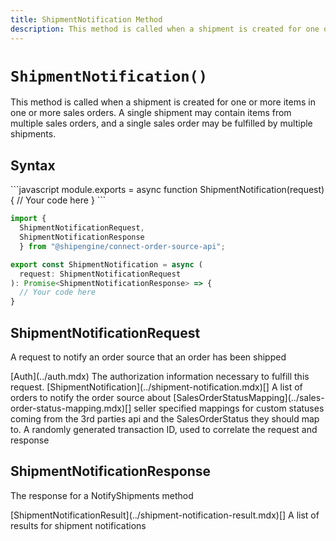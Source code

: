 ```yaml
---
title: ShipmentNotification Method
description: This method is called when a shipment is created for one or more items in one or more sales orders.
---
```



`ShipmentNotification()`
===========================
This method is called when a shipment is created for one or more items in one or more sales orders.
  A single shipment may contain items from multiple sales orders, and a single sales order
  may be fulfilled by multiple shipments.


Syntax
-----------------------------------------------
<CodeWrapper>
```javascript
module.exports = async function ShipmentNotification(request) {
  // Your code here
}
```

```typescript
import {
  ShipmentNotificationRequest,
  ShipmentNotificationResponse
  } from "@shipengine/connect-order-source-api";

export const ShipmentNotification = async (
  request: ShipmentNotificationRequest
): Promise<ShipmentNotificationResponse> => {
  // Your code here
}
```
</CodeWrapper>

ShipmentNotificationRequest
----
A request to notify an order source that an order has been shipped

<Reference>
  <Field name="auth" nullable={false}>
    <Type>
      [Auth](../auth.mdx)
    </Type>
    <Description>
      The authorization information necessary to fulfill this request.
    </Description>
  </Field>
  <Field name="notifications" nullable={false}>
    <Type>
      [ShipmentNotification](../shipment-notification.mdx)[]
    </Type>
    <Description>
      A list of orders to notify the order source about
    </Description>
  </Field>
  <Field name="sales_order_status_mapping" nullable={false}>
    <Type>
      [SalesOrderStatusMapping](../sales-order-status-mapping.mdx)[]
    </Type>
    <Description>
      seller specified mappings for custom statuses coming from the 3rd parties api and the SalesOrderStatus they should map to.
    </Description>
  </Field>
  <Field name="transaction_id" type="string" nullable={false}>
    <Description>
      A randomly generated transaction ID, used to correlate the request and response
    </Description>
  </Field>
</Reference>

ShipmentNotificationResponse
----
The response for a NotifyShipments method

<Reference>
  <Field name="notification_results" nullable={false}>
    <Type>
      [ShipmentNotificationResult](../shipment-notification-result.mdx)[]
    </Type>
    <Description>
      A list of results for shipment notifications
    </Description>
  </Field>
</Reference>

